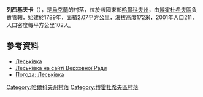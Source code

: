 {{coord|50|12|49|N|35|29|41|E|scale:30000_region:UA|display=title}}

'''列西基夫卡'''（{{lang-uk|Леськівка}}），是[[烏克蘭|烏克蘭]]的村落，位於該國東部[[哈爾科夫州|哈爾科夫州]]，由[[博霍杜希夫區|博霍杜希夫區]]負責管轄，始建於1789年，面積2.07平方公里，海拔高度172米，2001年人口211，人口密度每平方公里102人。

==參考資料==
* [http://gska2.rada.gov.ua/pls/z7502/A005?rdat1=09.01.2009&rf7571=32390 Леськівка]{{dead link|date=2017年11月 |bot=InternetArchiveBot |fix-attempted=yes }}
* [http://gska2.rada.gov.ua/pls/z7502/A005?rdat1=11.04.2015&rf7571=32390 Леськівка на сайті Верховної Ради]{{dead link|date=2017年11月 |bot=InternetArchiveBot |fix-attempted=yes }}
* [http://weather.in.ua/ua/har'kovskaja/13273 Погода: Леськівка] {{Wayback|url=http://weather.in.ua/ua/har'kovskaja/13273 |date=20160323023446 }}

{{DEFAULTSORT:Леськівка}}
[[Category:哈爾科夫州村落|Category:哈爾科夫州村落]]
[[Category:博霍杜希夫區村落|Category:博霍杜希夫區村落]]


{{Kharkiv-geo-stub}}